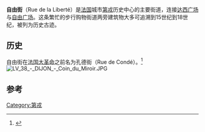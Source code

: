 {{Infobox street
| name                    = 自由街
| native_name             = Rue de la Libérté
| image                   = 54 rue de la Liberté - maison aux trois visages.jpg
| former_names            = Rue de Condé（孔德街）
| postal_code             = 21000
| length                  = 500米
| location                = 法国[[第戎|第戎]]
| coordinates             = {{coord|47.323134|N|5.043793|E|}}
}}
'''自由街'''（Rue de la Liberté）是[[法国|法国]]城市[[第戎|第戎]]历史中心的主要街道，连接[[达西广场|达西广场]]与[[自由广场_(第戎)|自由广场]]。这条繁忙的步行购物街道两旁建筑物大多可追溯到15世纪到18世纪，被列为历史古迹。

==历史==
自由街在[[法国大革命|法国大革命]]之前名为孔德街（Rue de Condé）。<ref>{{cite book |first=Thérèse |last=Dubuisson |title=Dijon d'Antan |publisher=HC Editions |year=2009}}</ref>
[[File:LV_38_-_DIJON_-_Coin_du_Miroir.JPG|thumb]]

==参考==
{{Reflist}}
[[Category:第戎|Category:第戎]]